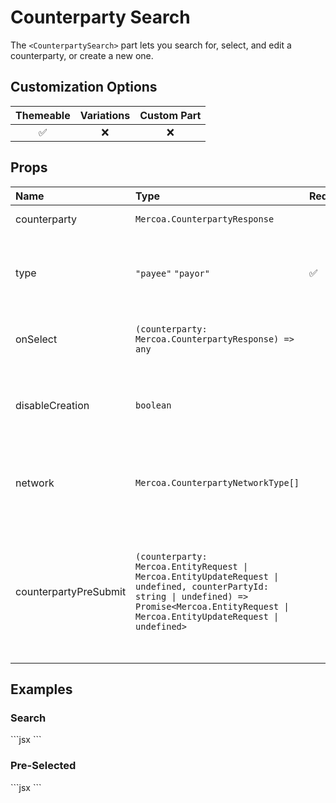 
# Counterparty Search

The `<CounterpartySearch>` part lets you search for, select, and edit a counterparty, or create a new one.

## Customization Options

| Themeable | Variations | Custom Part |
| :-------: | :--------: | :--------------: |
|    ✅     |     ❌     |        ❌        |

## Props

| Name                  | Type                                                                                                                                                                                               | Required | Description                                                                                                                      |
| :-------------------- | :------------------------------------------------------------------------------------------------------------------------------------------------------------------------------------------------- | :------- | :------------------------------------------------------------------------------------------------------------------------------- |
| counterparty          | `Mercoa.CounterpartyResponse`                                                                                                                                                                      |          | Pre-selected Counterparty                                                                                                        |
| type                  | `"payee"` `"payor"`                                                                                                                                                                                | ✅       | Use `Payee` to view as a payee (AP), and `Payor` to view as a payor (AR)                                                         |
| onSelect              | `(counterparty: Mercoa.CounterpartyResponse) => any`                                                                                                                                                      |          | Function to call when a counterparty is selected                                                                                |
| disableCreation       | `boolean`                                                                                                                                                                                          |          | Disable the ability to create a counterparty from the search                                                                    |
| network               | `Mercoa.CounterpartyNetworkType[]`                                                                                                                                                                 |          | Defaults to `ENTITY`. Use `NETWORK` to show `isNetwork` counterparties                                                           |
| counterpartyPreSubmit | `(counterparty: Mercoa.EntityRequest \| Mercoa.EntityUpdateRequest \| undefined, counterPartyId: string \| undefined) => Promise<Mercoa.EntityRequest \| Mercoa.EntityUpdateRequest \| undefined>` |          | Function to call before an entity is submitted to Mercoa. Useful for adding custom fields to the entity or preventing submission |

## Examples

### Search

<ComponentContainer minHeight="300px">
  <CounterpartySearch type="payee" />
  ```jsx
  <CounterpartySearch type="payee" />
  ```
</ComponentContainer>

### Pre-Selected

<ComponentContainer minHeight="300px">
  <CounterpartySearch type="payee" counterparty={vendorEntities[0]} />
  ```jsx
  <CounterpartySearch type="payee" counterparty={vendorEntities[0]} />
  ```
</ComponentContainer>
